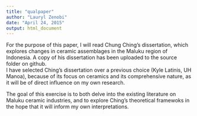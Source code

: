 ```yaml
---
title: "qualpaper"
author: "Lauryl Zenobi"
date: "April 24, 2015"
output: html_document
---
```


For the purpose of this paper, I will read Chung Ching's dissertation, which explores changes in ceramic assemblages in the Maluku region of Indonesia. A copy of his dissertation has been uploaded to the source folder on github.  
I have selected Ching's dissertation over a previous choice (Kyle Latinis, UH Manoa), because of its focus on ceramics and its comprehensive nature, as it will be of direct influence on my own research. 

The goal of this exercise is to both delve into the existing literature on Maluku ceramic industries, and to explore Ching's theoretical framewoks in the hope that it will inform my own interpretations. 
